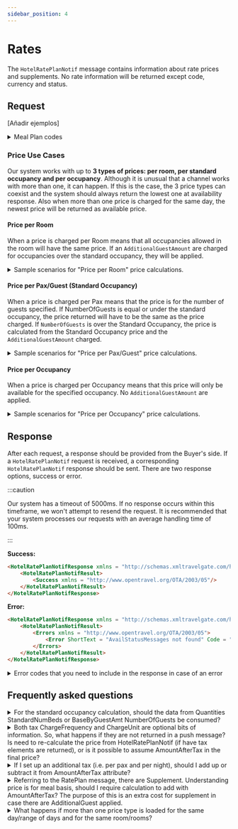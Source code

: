 ```yaml
---
sidebar_position: 4
---
```


# Rates

The `HotelRatePlanNotif` message contains information about rate prices and supplements. No rate information will be returned except code, currency and status.

## Request

[Añadir ejemplos]

<details>
    <summary>Meal Plan codes</summary>
    <div>
        <div>
         <table>
				<thead>
					<tr>
						<th>
							<strong>Code</strong>
						</th>
						<th>
							<strong>Description</strong>
						</th>
					</tr>
				</thead>
				<tbody>
					<tr>
						<td>1</td>
						<td>All inclusive</td>
					</tr>
					<tr>
						<td>2</td>
						<td>American</td>
					</tr>
                    <tr>
						<td>3</td>
						<td>Bed & breakfast</td>
					</tr>
					<tr>
						<td>4</td>
						<td>Buffet breakfast</td>
					</tr>
					<tr>
						<td>5</td>
						<td>Caribbean breakfast</td>
					</tr>
                    <tr>
						<td>6</td>
						<td>Continental breakfast</td>
					</tr>
					<tr>
						<td>7</td>
						<td>English breakfast</td>
					</tr>
					<tr>
						<td>8</td>
						<td>European plan</td>
					</tr>
                    <tr>
						<td>9</td>
						<td>Family plan</td>
					</tr>
                    <tr>
						<td>10</td>
						<td>Full board</td>
					</tr>
                    <tr>
						<td>11</td>
						<td>Full breakfast</td>
					</tr>
                    <tr>
						<td>12</td>
						<td>Half board/modified American plan</td>
					</tr>
                    <tr>
						<td>13</td>
						<td>As brochured</td>
					</tr>
                    <tr>
						<td>14</td>
						<td>Room only</td>
					</tr>
                    <tr>
						<td>15</td>
						<td>Self catering</td>
					</tr>
                    <tr>
						<td>16</td>
						<td>Bermuda</td>
					</tr>
                    <tr>
						<td>17</td>
						<td>Dinner bed and breakfast plan</td>
					</tr>
                    <tr>
						<td>18</td>
						<td>Family American</td>
					</tr>
                    <tr>
						<td>19</td>
						<td>Breakfast</td>
					</tr>
                    <tr>
						<td>20</td>
						<td>Modified</td>
					</tr>
                    <tr>
						<td>255</td>
						<td>Full board And Drinks</td>
					</tr>
                    <tr>
						<td>256</td>
						<td>Half board And Drinks</td>
					</tr>
                    <tr>
						<td>257</td>
						<td>All inclusive Premium</td>
					</tr>
                    <tr>
						<td>258</td>
						<td>Gala Dinner</td>
					</tr>
				</tbody>
			</table>
        </div>
    </div>
</details>

### Price Use Cases

Our system works with up to **3 types of prices: per room, per standard occupancy and per occupancy**. Although it is unusual that a channel works with more than one, it can happen. If this is the case, the 3 price types can coexist and the system should always return the lowest one at availability response. Also when more than one price is charged for the same day, the newest price will be returned as available price.

#### **Price per Room**
When a price is charged per Room means that all occupancies allowed in the room will have the same price. If an `AdditionalGuestAmount` are charged for occupancies over the standard occupancy, they will be applied.

<details>
    <summary>Sample scenarios for "Price per Room" price calculations.</summary>
    <div>
        <div><b>Case 1</b>
        <br></br> 
        Standard occupancy: 2
        <br></br> 
        Room uses:
        <ul>
		   <li>1-0-0</li>
           <li>2-0-0</li>
           <li>1-1-0</li>
        </ul>  
        Message:
<p>

```json
<BaseByGuestAmts>
    <BaseByGuestAmt Type = "25" AmountAfterTax="100.00"/>
</BaseByGuestAmts>
```
</p>
        Price: 
        <table>
				<thead>
					<tr>
						<th>
							<strong>Occupancy</strong>
						</th>
						<th>
							<strong>Price</strong>
						</th>
					</tr>
				</thead>
				<tbody>
					<tr>
						<td>1-0-0</td>
						<td>100</td>
					</tr>
					<tr>
						<td>2-0-0</td>
						<td>100</td>
					</tr>
					<tr>
						<td>1-0-0</td>
						<td>100</td>
					</tr>
				</tbody>
			</table>
        </div>
        <br></br> 
        <div><b>Case 2</b>
        <br></br> 
        Standard occupancy: 2
        <br></br> 
        Room uses:
        <ul>
		   <li>1-0-0</li>
           <li>2-0-0</li>
           <li>3-0-0</li>
           <li>1-1-0</li>
           <li>3-1-0</li>
        </ul>  
        Message:
<p>

```json
<BaseByGuestAmts>
    <BaseByGuestAmt Type = "25" AmountAfterTax="100.00"/>
</BaseByGuestAmts>
<AdditionalGuestAmounts>
    <AdditionalGuestAmount MaxAdditionalGuests = "1" Amount = "20.00" AgeQualifyingCode = "10" />
    <AdditionalGuestAmount MaxAdditionalGuests = "1" Amount = "10.00" AgeQualifyingCode = "8" />
</AdditionalGuestAmounts>
```
</p>
        Price: 
        <table>
				<thead>
					<tr>
						<th>
							<strong>Occupancy</strong>
						</th>
						<th>
							<strong>Price</strong>
						</th>
					</tr>
				</thead>
				<tbody>
					<tr>
						<td>1-0-0</td>
						<td>100</td>
					</tr>
					<tr>
						<td>2-0-0</td>
						<td>100</td>
					</tr>
					<tr>
						<td>3-0-0</td>
						<td>100 + (100⁄2 + 20) = 170</td>
					</tr>
                    <tr>
						<td>1-1-0</td>
						<td>100</td>
					</tr>
                    <tr>
						<td>3-1-0</td>
						<td>100 + (100⁄2 + 20) + (100⁄2 + 10) = 230</td>
					</tr>
				</tbody>
			</table>
        </div>
        <br></br>
        <div><b>Case 3</b>
        <br></br> 
        Standard occupancy: 3
        <br></br> 
        Room uses:
        <ul>
		   <li>1-0-0</li>
           <li>2-0-0</li>
           <li>3-0-0</li>
           <li>4-0-0</li>
        </ul>  
        Message:
<p>

```json
<BaseByGuestAmts>
    <BaseByGuestAmt Type = "25" AmountAfterTax="120.00"/>
</BaseByGuestAmts>
<AdditionalGuestAmounts>
    <AdditionalGuestAmount MaxAdditionalGuests = "1" Amount = "20.00" AgeQualifyingCode = "10" />
</AdditionalGuestAmounts>
```
</p>
        Price: 
        <table>
				<thead>
					<tr>
						<th>
							<strong>Occupancy</strong>
						</th>
						<th>
							<strong>Price</strong>
						</th>
					</tr>
				</thead>
				<tbody>
					<tr>
						<td>1-0-0</td>
						<td>120</td>
					</tr>
					<tr>
						<td>2-0-0</td>
						<td>120</td>
					</tr>
					<tr>
						<td>3-0-0</td>
						<td>120</td>
					</tr>
                    <tr>
						<td>4-0-0</td>
						<td>120 + (120⁄3 + 20) = 180</td>
					</tr>
				</tbody>
			</table>
        </div> 
    </div>
</details>


#### **Price per Pax/Guest** (Standard Occupancy)
When a price is charged per Pax means that the price is for the number of guests specified. If NumberOfGuests is equal or under the standard occupancy, the price returned will have to be the same as the price charged. If `NumberOfGuests` is over the Standard Occupancy, the price is calculated from the Standard Occupancy price and the `AdditionalGuestAmount` charged.

<details>
    <summary>Sample scenarios for "Price per Pax/Guest" price calculations.</summary>
    <div>
        <div><b>Case 1</b>
        <br></br> 
        Standard occupancy: 2
        <br></br> 
        Room uses:
        <ul>
		   <li>1-0-0</li>
           <li>2-0-0</li>
        </ul>  
        Message:
<p>

```json
<BaseByGuestAmts>
    <BaseByGuestAmt NumberOfGuests = "2" AmountAfterTax="100.00"/>
</BaseByGuestAmts> 
```
</p>
        Price: 
        <table>
				<thead>
					<tr>
						<th>
							<strong>Occupancy</strong>
						</th>
						<th>
							<strong>Price</strong>
						</th>
					</tr>
				</thead>
				<tbody>
					<tr>
						<td>1-0-0</td>
						<td>Ø</td>
					</tr>
					<tr>
						<td>2-0-0</td>
						<td>2*(100⁄2) = 100</td>
					</tr>
				</tbody>
			</table>
        </div>
        <br></br> 
        <div><b>Case 2</b>
        <br></br> 
        Standard occupancy: 2
        <br></br> 
        Room uses:
        <ul>
		   <li>1-0-0</li>
           <li>2-0-0</li>
        </ul>  
        Message:
<p>

```json
<BaseByGuestAmts>
    <BaseByGuestAmt NumberOfGuests = "1" AmountAfterTax="100.00"/>
    <BaseByGuestAmt NumberOfGuests = "2" AmountAfterTax="130.00"/>
</BaseByGuestAmts>
```
</p>
        Price: 
        <table>
				<thead>
					<tr>
						<th>
							<strong>Occupancy</strong>
						</th>
						<th>
							<strong>Price</strong>
						</th>
					</tr>
				</thead>
				<tbody>
					<tr>
						<td>1-0-0</td>
						<td>100</td>
					</tr>
					<tr>
						<td>2-0-0</td>
						<td>2*(130⁄2) = 130</td>
					</tr>
				</tbody>
			</table>
        </div>
        <br></br>
        <div><b>Case 3</b>
        <br></br> 
        Standard occupancy: 2
        <br></br> 
        Room uses:
        <ul>
		   <li>1-0-0</li>
           <li>2-0-0</li>
           <li>3-0-0</li>
        </ul>  
        Message:
<p>

```json
<BaseByGuestAmts>
    <BaseByGuestAmt NumberOfGuests = "2" AmountAfterTax="100.00"/>
</BaseByGuestAmts>
<AdditionalGuestAmounts>
    <AdditionalGuestAmount MaxAdditionalGuests = "1" Amount = "40.00" AgeQualifyingCode = "10"/>
</AdditionalGuestAmounts>
```
</p>
        Price: 
        <table>
				<thead>
					<tr>
						<th>
							<strong>Occupancy</strong>
						</th>
						<th>
							<strong>Price</strong>
						</th>
					</tr>
				</thead>
				<tbody>
					<tr>
						<td>1-0-0</td>
						<td>Ø</td>
					</tr>
					<tr>
						<td>2-0-0</td>
						<td>2*(100⁄2) = 100</td>
					</tr>
					<tr>
						<td>3-0-0</td>
						<td>(100⁄2) + (100⁄2) + (100⁄2) + (40) = 190</td>
					</tr>
				</tbody>
			</table>
        </div> 
            <br></br>
        <div><b>Case 4</b>
        <br></br> 
        Standard occupancy: 2
        <br></br> 
        Room uses:
        <ul>
		   <li>1-0-0</li>
           <li>2-0-0</li>
           <li>3-0-0</li>
        </ul>  
        Message:
<p>

```json
<BaseByGuestAmts>
    <BaseByGuestAmt NumberOfGuests = "2" AmountAfterTax="100.00"/>
</BaseByGuestAmts>
<AdditionalGuestAmounts>
    <AdditionalGuestAmount MaxAdditionalGuests = "1" Amount = "40.00" AgeQualifyingCode = "10" Type="Exclusive"/>
</AdditionalGuestAmounts>
```
</p>
        Price: 
        <table>
				<thead>
					<tr>
						<th>
							<strong>Occupancy</strong>
						</th>
						<th>
							<strong>Price</strong>
						</th>
					</tr>
				</thead>
				<tbody>
					<tr>
						<td>1-0-0</td>
						<td>Ø</td>
					</tr>
					<tr>
						<td>2-0-0</td>
						<td>2*(100⁄2) = 100</td>
					</tr>
					<tr>
						<td>3-0-0</td>
						<td>(100⁄2) + (100⁄2) + 40 = 140</td>
					</tr>
				</tbody>
			</table>
        </div> 
        <div><b>Case 5</b>
        <br></br> 
        Standard occupancy: 2
        <br></br> 
        Room uses:
        <ul>
		   <li>1-0-0</li>
           <li>2-0-0</li>
           <li>1-1-0</li>
        </ul>  
        Message:
<p>

```json
<BaseByGuestAmts>
    <BaseByGuestAmt NumberOfGuests = "2" AmountAfterTax="100.00"/>
</BaseByGuestAmts>
<AdditionalGuestAmounts>
    <AdditionalGuestAmount MaxAdditionalGuests = "1" Amount = "40.00" AgeQualifyingCode = "8" />
</AdditionalGuestAmounts>
```
</p>
        Price: 
        <table>
				<thead>
					<tr>
						<th>
							<strong>Occupancy</strong>
						</th>
						<th>
							<strong>Price</strong>
						</th>
					</tr>
				</thead>
				<tbody>
					<tr>
						<td>1-0-0</td>
						<td>Ø</td>
					</tr>
					<tr>
						<td>2-0-0</td>
						<td>2*(100⁄2) = 100</td>
					</tr>
					<tr>
						<td>1-1-0</td>
						<td>2*(100⁄2) = 100</td>
					</tr>
				</tbody>
			</table>
        </div>
        <div><b>Case 5.1</b>
        <br></br> 
        Standard occupancy: 2
        <br></br> 
        Room uses:
        <ul>
		   <li>1-0-0</li>
           <li>2-0-0</li>
           <li>1-0-1</li>
        </ul>  
        Message:
<p>

```json
<BaseByGuestAmts>
    <BaseByGuestAmt NumberOfGuests = "2" AmountAfterTax="100.00"/>
</BaseByGuestAmts>
<AdditionalGuestAmounts>
    <AdditionalGuestAmount MaxAdditionalGuests = "1" Amount = "40.00" AgeQualifyingCode = "7" />
</AdditionalGuestAmounts>
```
</p>
        Price: 
        <table>
				<thead>
					<tr>
						<th>
							<strong>Occupancy</strong>
						</th>
						<th>
							<strong>Price</strong>
						</th>
					</tr>
				</thead>
				<tbody>
					<tr>
						<td>1-0-0</td>
						<td>Ø</td>
					</tr>
					<tr>
						<td>2-0-0</td>
						<td>2*(100⁄2) = 100</td>
					</tr>
					<tr>
						<td>1-1-0</td>
						<td>2*(100⁄2) = 100</td>
					</tr>
				</tbody>
			</table>
        </div>
        <div><b>Case 6</b>
        <br></br> 
        Standard occupancy: 2
        <br></br> 
        Room uses:
        <ul>
		   <li>1-0-0</li>
           <li>2-0-0</li>
           <li>2-1-0</li>
        </ul>  
        Message:
<p>

```json
<BaseByGuestAmts>
    <BaseByGuestAmt NumberOfGuests = "2" AmountAfterTax="100.00"/>
</BaseByGuestAmts>
<AdditionalGuestAmounts>
    <AdditionalGuestAmount MaxAdditionalGuests = "1" Amount = "-40.00" AgeQualifyingCode = "8" />
</AdditionalGuestAmounts>
```
</p>
        Price: 
        <table>
				<thead>
					<tr>
						<th>
							<strong>Occupancy</strong>
						</th>
						<th>
							<strong>Price</strong>
						</th>
					</tr>
				</thead>
				<tbody>
					<tr>
						<td>1-0-0</td>
						<td>Ø</td>
					</tr>
					<tr>
						<td>2-0-0</td>
						<td>2*(100⁄2) = 100</td>
					</tr>
					<tr>
						<td>1-1-0</td>
						<td>2*(100⁄2) + ((100⁄2) -40) = 60</td>
					</tr>
				</tbody>
			</table>
        </div>
        <div><b>Case 7</b>
        <br></br> 
        Standard occupancy: 2
        <br></br> 
        Room uses:
        <ul>
		   <li>1-0-0</li>
           <li>2-0-0</li>
           <li>3-0-0</li>
           <li>4-0-0</li>
        </ul>  
        Message:
<p>

```json
<BaseByGuestAmts>
    <BaseByGuestAmt NumberOfGuests = "2" AmountAfterTax="100.00"/>
</BaseByGuestAmts>
<AdditionalGuestAmounts>
    <AdditionalGuestAmount MaxAdditionalGuests = "1" Amount = "10.00" AgeQualifyingCode = "10" />
    <AdditionalGuestAmount MaxAdditionalGuests = "2" Amount = "-15.00" AgeQualifyingCode = "10" />
</AdditionalGuestAmounts>
```
</p>
        Price: 
        <table>
				<thead>
					<tr>
						<th>
							<strong>Occupancy</strong>
						</th>
						<th>
							<strong>Price</strong>
						</th>
					</tr>
				</thead>
				<tbody>
					<tr>
						<td>1-0-0</td>
						<td>Ø</td>
					</tr>
					<tr>
						<td>2-0-0</td>
						<td>2*(100⁄2) = 100</td>
					</tr>
					<tr>
						<td>3-0-0</td>
						<td>(100⁄2) + (100⁄2) + ((100⁄2) + 10) = 160</td>
					</tr>
                    <tr>
						<td>4-0-0</td>
						<td>(100⁄2) + (100⁄2) + ((100⁄2) + 10) + ((100⁄2) - 15) = 195</td>
					</tr>
				</tbody>
			</table>
        </div>
        </div>
        <div><b>Case 8</b>
        <br></br> 
        Standard occupancy: 2
        <br></br> 
        Room uses:
        <ul>
		   <li>1-0-0</li>
           <li>2-0-0</li>
           <li>3-0-0</li>
           <li>4-0-0</li>
        </ul>  
        Message:
<p>

```json
<BaseByGuestAmts>
    <BaseByGuestAmt NumberOfGuests = "2" AmountAfterTax="100.00"/>
</BaseByGuestAmts>
<AdditionalGuestAmounts>
    <AdditionalGuestAmount MaxAdditionalGuests = "1" Amount = "-10.00" AgeQualifyingCode = "10" />
</AdditionalGuestAmounts>
```
</p>
        Price: 
        <table>
				<thead>
					<tr>
						<th>
							<strong>Occupancy</strong>
						</th>
						<th>
							<strong>Price</strong>
						</th>
					</tr>
				</thead>
				<tbody>
					<tr>
						<td>1-0-0</td>
						<td>Ø</td>
					</tr>
					<tr>
						<td>2-0-0</td>
						<td>2*(100⁄2) = 100</td>
					</tr>
					<tr>
						<td>3-0-0</td>
						<td>(100⁄2) + (100⁄2) + ((100⁄2) -10) = 140</td>
					</tr>
                    <tr>
						<td>4-0-0</td>
						<td>(100⁄2) + (100⁄2) + ((100⁄2) -10) + ((100⁄2) - 10) = 180</td>
					</tr>
				</tbody>
			</table>
        </div>
        <div><b>Case 9</b>
        <br></br> 
        Standard occupancy: 3
        <br></br> 
        Room uses:
        <ul>
		   <li>1-0-0</li>
           <li>2-0-0</li>
           <li>3-0-0</li>
           <li>4-0-0</li>
           <li>5-0-0</li>
        </ul>  
        Message:
<p>

```json
<BaseByGuestAmts>
    <BaseByGuestAmt NumberOfGuests = "3" AmountAfterTax="150.00"/>
</BaseByGuestAmts>
<AdditionalGuestAmounts>
    <AdditionalGuestAmount MaxAdditionalGuests = "1" Amount = "-10.00" AgeQualifyingCode = "10" />
    <AdditionalGuestAmount MaxAdditionalGuests = "2" Amount = "15.00" AgeQualifyingCode = "10" />
</AdditionalGuestAmounts>
```
</p>
        Price: 
        <table>
				<thead>
					<tr>
						<th>
							<strong>Occupancy</strong>
						</th>
						<th>
							<strong>Price</strong>
						</th>
					</tr>
				</thead>
				<tbody>
					<tr>
						<td>1-0-0</td>
						<td>Ø</td>
					</tr>
					<tr>
						<td>2-0-0</td>
						<td>2*(100⁄2) = 100</td>
					</tr>
					<tr>
						<td>3-0-0</td>
						<td>3*(150⁄3) = 150</td>
					</tr>
                    <tr>
						<td>4-0-0</td>
						<td>(150⁄3) + (150⁄3) + (150⁄3) + ((150⁄3) - 10) = 190</td>
					</tr>
                    <tr>
						<td>5-0-0</td>
						<td>(150⁄3) + (150⁄3) + (150⁄3) + ((150⁄3) - 10) + ((150⁄3) + 15) = 255</td>
					</tr>
				</tbody>
			</table>
        </div>

</details>


#### **Price per Occupancy**
When a price is charged per Occupancy means that this price will only be available for the specified occupancy. No `AdditionalGuestAmount` are applied.

<details>
    <summary>Sample scenarios for "Price per Occupancy" price calculations.</summary>
    <div>
        <div><b>Case 1</b>
        <br></br>
        Room uses:
        <ul>
		   <li>1-0-0</li>
           <li>2-0-0</li>
           <li>3-0-0</li>
        </ul>  
        Message:
<p>

```json
<BaseByGuestAmts>
    <BaseByGuestAmt Type = "14" AmountAfterTax="100.00" Code = "2-0-0"/>
</BaseByGuestAmts> 
```
</p>
        Price: 
        <table>
				<thead>
					<tr>
						<th>
							<strong>Occupancy</strong>
						</th>
						<th>
							<strong>Price</strong>
						</th>
					</tr>
				</thead>
				<tbody>
					<tr>
						<td>1-0-0</td>
						<td>Ø</td>
					</tr>
					<tr>
						<td>2-0-0</td>
						<td>100</td>
					</tr>
                    <tr>
						<td>3-0-0</td>
						<td>Ø</td>
					</tr>
				</tbody>
			</table>
        </div>
        <br></br> 
        <div><b>Case 2</b>
        <br></br> 
        Room uses:
        <ul>
		   <li>2-1-0</li>
           <li>2-0-1</li>
        </ul>  
        Message:
<p>

```json
<BaseByGuestAmts>
    <BaseByGuestAmt Type = "14" AmountAfterTax="95.00" Code = "2-1-0"/>
    <BaseByGuestAmt Type = "14" AmountAfterTax="80.00" Code = "2-0-1"/>
</BaseByGuestAmts>  
```
</p>
        Price: 
        <table>
				<thead>
					<tr>
						<th>
							<strong>Occupancy</strong>
						</th>
						<th>
							<strong>Price</strong>
						</th>
					</tr>
				</thead>
				<tbody>
					<tr>
						<td>2-1-0</td>
						<td>95</td>
					</tr>
					<tr>
						<td>2-0-1</td>
						<td>80</td>
					</tr>
				</tbody>
			</table>
        </div> 
    </div>
</details>

## Response

After each request, a response should be provided from the Buyer's side. If a `HotelRatePlanNotif` request is received, a corresponding `HotelRatePlanNotif` response should be sent. There are two response options, success or error.

:::caution

Our system has a timeout of 5000ms. If no response occurs within this timeframe, we won't attempt to resend the request. It is recommended that your system processes our requests with an average handling time of 100ms.

:::


**Success:**

```html
<HotelRatePlanNotifResponse xmlns = "http://schemas.xmltravelgate.com/hubpush/provider/2012/10">
    <HotelRatePlanNotifResult>
        <Success xmlns = "http://www.opentravel.org/OTA/2003/05"/>
    </HotelRatePlanNotifResult>
</HotelRatePlanNotifResponse>
```

**Error:**

```html
<HotelRatePlanNotifResponse xmlns = "http://schemas.xmltravelgate.com/hubpush/provider/2012/10">
    <HotelRatePlanNotifResult>
        <Errors xmlns = "http://www.opentravel.org/OTA/2003/05">
            <Error ShortText = "AvailStatusMessages not found" Code = "2"/>
        </Errors>
    </HotelRatePlanNotifResult>
</HotelRatePlanNotifResponse>
```

<details>
    <summary>Error codes that you need to include in the response in case of an error</summary>
    <div>
        <div>
         <table>
				<thead>
					<tr>
						<th>
							<strong>Error Code</strong>
						</th>
						<th>
							<strong>Error Description</strong>
						</th>
					</tr>
				</thead>
				<tbody>
					<tr>
						<td>-1</td>
						<td>Validation error</td>
					</tr>
					<tr>
						<td>1</td>
						<td>POS credentials not found</td>
					</tr>
					<tr>
						<td>2</td>
						<td>HotelCode or RatePlanList not found</td>
					</tr>
                    <tr>
						<td>3</td>
						<td>Rates not found</td>
					</tr>
					<tr>
						<td>4</td>
						<td>Incomplete Rate values</td>
					</tr>
					<tr>
						<td>6</td>
						<td>Incomplete AvailStatusMessage StatusApplicationControl Values</td>
					</tr>
                    <tr>
						<td>7</td>
						<td>Incomplete AdditionalGuestAmount values</td>
					</tr>
					<tr>
						<td>8</td>
						<td>SellableProduct not found</td>
					</tr>
					<tr>
						<td>9</td>
						<td>Room not found in SellableProduct</td>
					</tr>
				</tbody>
			</table>
        </div>
    </div>
</details>

## Frequently asked questions

<details>
    <summary>For the standard occupancy calculation, should the data from Quantities StandardNumBeds or BaseByGuestAmt NumberOfGuests be consumed?</summary>
    <div>
        <div>If this is set as true, the type of Min/Max LOS is on arrival for that specific day. For this type, the values for Min/Max LOS on arrival, only apply if it is applied to the check-in day. If this is set as false, it’s a normal Min/Max LOS.</div>
    </div>
</details>

<details>
    <summary>Both tax ChargeFrequency and ChargeUnit are optional bits of information. So, what happens if they are not returned in a push message? Is need to re-calculate the price from HotelRatePlanNotif (if have tax elements are returned), or is it possible to assume AmountAfterTax in the final price?</summary>
    <div>
        <div>If these elements are not returned, then a fixed amount will be returned as a tax if you have set it up in the SetUp part of the extranet and depending on the type of tax you have set up. You always have to calculate the price that is returned in this tag with the tax.</div>
    </div>
</details>

<details>
    <summary>If I set up an additional tax (i.e. per pax and per night), should I add up or subtract it from AmountAfterTax attribute?</summary>
    <div>
        <div>The `AmountAfterTax` attribute inside the `RatePlanNotify` does not include the taxes you will set up (it might include any taxes the channel has loaded on their end if they have done so). The `AmountAfterTax` at the time of booking (the Reservation RS logs) will include the taxes indicated by you.</div>
    </div>
</details>

<details>
    <summary>Referring to the RatePlan message, there are Supplement. Understanding price is for meal basis, should I require calculation to add with AmountAfterTax? The purpose of this is an extra cost for supplement in case there are AdditionalGuest applied.</summary>
    <div>
        <div>The Supplement tag is for MealPlans, not for additional paxes. The price indicated in there, shows the price of the supplement.</div>
    </div>
</details>

<details>
    <summary>What happens if more than one price type is loaded for the same day/range of days and for the same room/rooms?</summary>
    <div>
        <div>All price types can be loaded at the same time (or at different times without overwriting). This isn’t usually the case and almost never is there more than 1 price type loaded at a time. If all price types are loaded at the same time, or only two are loaded at the same time, at the time of the Availability search the price that is returned is the cheapest one.</div>
    </div>
</details>